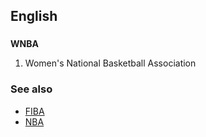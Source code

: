 ==English==

==={{initialism}}===
{{wikipedia|Women's National Basketball Association}}
'''WNBA'''

#Women's National Basketball Association

===See also===
*[[FIBA]]
*[[NBA]]
{{anagrams:en/abnw}}